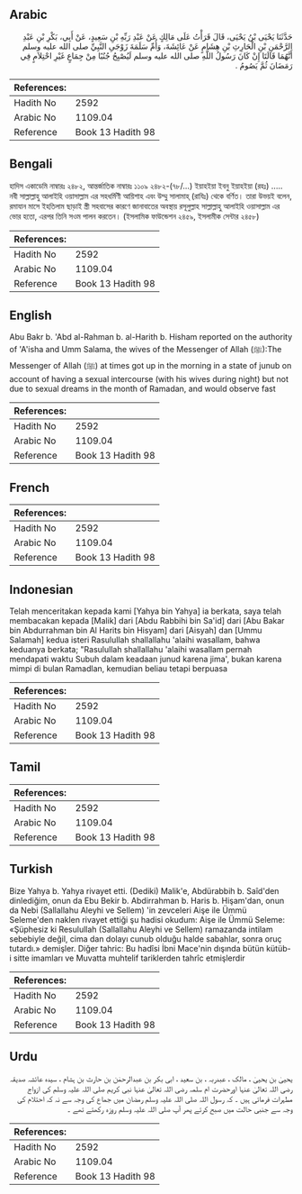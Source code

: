 ## Arabic


<div dir="rtl" lang="ar" style={{fontSize:'larger',backgroundColor:'#f8f9fa',padding:20}}>
حَدَّثَنَا يَحْيَى بْنُ يَحْيَى، قَالَ قَرَأْتُ عَلَى مَالِكٍ عَنْ عَبْدِ رَبِّهِ بْنِ سَعِيدٍ، عَنْ أَبِي، بَكْرِ بْنِ عَبْدِ الرَّحْمَنِ بْنِ الْحَارِثِ بْنِ هِشَامٍ عَنْ عَائِشَةَ، وَأُمِّ سَلَمَةَ زَوْجَىِ النَّبِيِّ صلى الله عليه وسلم أَنَّهُمَا قَالَتَا إِنْ كَانَ رَسُولُ اللَّهِ صلى الله عليه وسلم لَيُصْبِحُ جُنُبًا مِنْ جِمَاعٍ غَيْرِ احْتِلاَمٍ فِي رَمَضَانَ ثُمَّ يَصُومُ ‏.‏
</div>
<div style={{backgroundColor:'#f8f9fa',padding:20, marginBottom: 10}}><table> <thead> <tr> <th>References:</th> <th></th> </tr> </thead> <tbody><tr><td>Hadith No</td><td>2592</td></tr><tr><td>Arabic No</td><td>1109.04</td></tr><tr><td>Reference</td><td>Book 13 Hadith 98</td></tr></tbody></table></div>

## Bengali


<div dir="ltr" lang="bn" style={{fontSize:'larger',backgroundColor:'#f8f9fa',padding:20}}>
হাদিস একাডেমি নাম্বারঃ ২৪৮২, আন্তর্জাতিক নাম্বারঃ ১১০৯ ২৪৮২-(৭৮/...) ইয়াহইয়া ইবনু ইয়াহইয়া (রহঃ) ..... নবী সাল্লাল্লাহু আলাইহি ওয়াসাল্লাম এর সহধর্মিণী আয়িশাহ এবং উম্মু সালামাহ্ (রাযিঃ) থেকে বর্ণিত। তারা উভয়ই বলেন, রমাযান মাসে ইহতিলাম ছাড়াই স্ত্রী সহবাসের কারণে জানাবাতের অবস্থায় রসূলুল্লাহ সাল্লাল্লাহু আলাইহি ওয়াসাল্লাম এর ভোর হতো, এরপর তিনি সওম পালন করতেন। (ইসলামিক ফাউন্ডেশন ২৪৫৯, ইসলামীক সেন্টার ২৪৫৮)
</div>
<div style={{backgroundColor:'#f8f9fa',padding:20, marginBottom: 10}}><table> <thead> <tr> <th>References:</th> <th></th> </tr> </thead> <tbody><tr><td>Hadith No</td><td>2592</td></tr><tr><td>Arabic No</td><td>1109.04</td></tr><tr><td>Reference</td><td>Book 13 Hadith 98</td></tr></tbody></table></div>

## English


<div dir="ltr" lang="en" style={{fontSize:'larger',backgroundColor:'#f8f9fa',padding:20}}>
Abu Bakr b. 'Abd al-Rahman b. al-Harith b. Hisham reported on the authority of 'A'isha and Umm Salama, the wives of the Messenger of Allah (ﷺ):The Messenger of Allah (ﷺ) at times got up in the morning in a state of junub on account of having a sexual intercourse (with his wives during night) but not due to sexual dreams in the month of Ramadan, and would observe fast
</div>
<div style={{backgroundColor:'#f8f9fa',padding:20, marginBottom: 10}}><table> <thead> <tr> <th>References:</th> <th></th> </tr> </thead> <tbody><tr><td>Hadith No</td><td>2592</td></tr><tr><td>Arabic No</td><td>1109.04</td></tr><tr><td>Reference</td><td>Book 13 Hadith 98</td></tr></tbody></table></div>

## French


<div dir="ltr" lang="fr" style={{fontSize:'larger',backgroundColor:'#f8f9fa',padding:20}}>

</div>
<div style={{backgroundColor:'#f8f9fa',padding:20, marginBottom: 10}}><table> <thead> <tr> <th>References:</th> <th></th> </tr> </thead> <tbody><tr><td>Hadith No</td><td>2592</td></tr><tr><td>Arabic No</td><td>1109.04</td></tr><tr><td>Reference</td><td>Book 13 Hadith 98</td></tr></tbody></table></div>

## Indonesian


<div dir="ltr" lang="id" style={{fontSize:'larger',backgroundColor:'#f8f9fa',padding:20}}>
Telah menceritakan kepada kami [Yahya bin Yahya] ia berkata, saya telah membacakan kepada [Malik] dari [Abdu Rabbihi bin Sa'id] dari [Abu Bakar bin Abdurrahman bin Al Harits bin Hisyam] dari [Aisyah] dan [Ummu Salamah] kedua isteri Rasulullah shallallahu 'alaihi wasallam, bahwa keduanya berkata; "Rasulullah shallallahu 'alaihi wasallam pernah mendapati waktu Subuh dalam keadaan junud karena jima', bukan karena mimpi di bulan Ramadlan, kemudian beliau tetapi berpuasa
</div>
<div style={{backgroundColor:'#f8f9fa',padding:20, marginBottom: 10}}><table> <thead> <tr> <th>References:</th> <th></th> </tr> </thead> <tbody><tr><td>Hadith No</td><td>2592</td></tr><tr><td>Arabic No</td><td>1109.04</td></tr><tr><td>Reference</td><td>Book 13 Hadith 98</td></tr></tbody></table></div>

## Tamil


<div dir="ltr" lang="ta" style={{fontSize:'larger',backgroundColor:'#f8f9fa',padding:20}}>

</div>
<div style={{backgroundColor:'#f8f9fa',padding:20, marginBottom: 10}}><table> <thead> <tr> <th>References:</th> <th></th> </tr> </thead> <tbody><tr><td>Hadith No</td><td>2592</td></tr><tr><td>Arabic No</td><td>1109.04</td></tr><tr><td>Reference</td><td>Book 13 Hadith 98</td></tr></tbody></table></div>

## Turkish


<div dir="ltr" lang="tr" style={{fontSize:'larger',backgroundColor:'#f8f9fa',padding:20}}>
Bize Yahya b. Yahya rivayet etti. (Dediki) Malik'e, Abdürabbih b. Saîd'den dinlediğim, onun da Ebu Bekir b. Abdirrahman b. Haris b. Hişam'dan, onun da Nebi (Sallallahu Aleyhi ve Sellem) 'in zevceleri Aişe ile Ümmü Seleme'den naklen rivayet ettiği şu hadisi okudum: Aişe ile Ümmü Seleme: «Şüphesiz ki Resulullah (Sallallahu Aleyhi ve Sellem) ramazanda intilam sebebiyle değil, cima dan dolayı cunub olduğu halde sabahlar, sonra oruç tutardı.» demişler. Diğer tahric: Bu hadîsi İbni Mace'nin dışında bütün kütüb-i sitte imamları ve Muvatta muhtelif tariklerden tahrîc etmişlerdir
</div>
<div style={{backgroundColor:'#f8f9fa',padding:20, marginBottom: 10}}><table> <thead> <tr> <th>References:</th> <th></th> </tr> </thead> <tbody><tr><td>Hadith No</td><td>2592</td></tr><tr><td>Arabic No</td><td>1109.04</td></tr><tr><td>Reference</td><td>Book 13 Hadith 98</td></tr></tbody></table></div>

## Urdu


<div dir="rtl" lang="ur" style={{fontSize:'larger',backgroundColor:'#f8f9fa',padding:20}}>
یحییٰ بن یحییٰ ، مالک ، عبدربہ ، بن سعید ، ابی بکر بن عبدالرحمٰن بن حارث بن ہشام ، سیدہ عائشہ صدیقہ رضی اللہ تعالیٰ عنہا اورحضرت ام سلمہ رضی اللہ تعالیٰ عنہا نبی کریم صلی اللہ علیہ وسلم کی ازواج مطہرات فرماتی ہیں ۔ کہ رسول اللہ صلی اللہ علیہ وسلم رمضان میں جماع کی وجہ سے نہ کہ احتلام کی وجہ سے جنبی حالت میں صبح کرتے پھر آپ صلی اللہ علیہ وسلم روزہ رکھتے تھے ۔
</div>
<div style={{backgroundColor:'#f8f9fa',padding:20, marginBottom: 10}}><table> <thead> <tr> <th>References:</th> <th></th> </tr> </thead> <tbody><tr><td>Hadith No</td><td>2592</td></tr><tr><td>Arabic No</td><td>1109.04</td></tr><tr><td>Reference</td><td>Book 13 Hadith 98</td></tr></tbody></table></div>